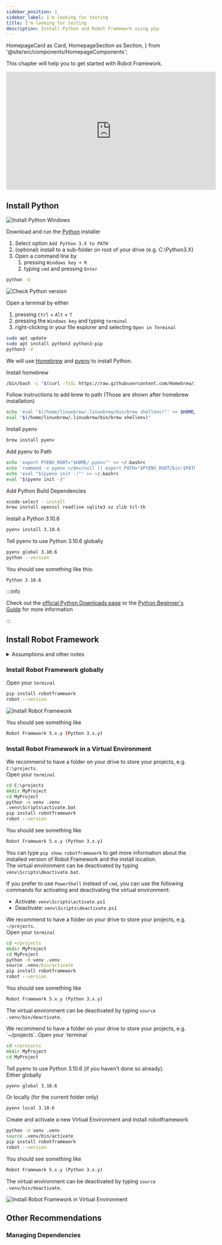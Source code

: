 ---
sidebar_position: 1
sidebar_label: I'm looking for testing
title: I'm looking for testing
description: Install Python and Robot Framework using pip
---
  HomepageCard as Card,
  HomepageSection as Section,
} from '@site/src/components/HomepageComponents';

This chapter will help you to get started with Robot Framework.

<Section>
<Card
title="Install Python"
description="How to install Python "
to="/getting_started/testing#install-python"
/>
<Card
title="Install Robot Framework"
description="How to install Robot Framework"
to="/getting_started/testing#install-robot-framework"
/>
<Card
title="Set up IDE"
description="How to install and set up your IDE for coding and debugging"
to="/getting_started/ide"
/>
</Section>

<iframe width="560" height="315" src="https://www.youtube.com/embed/1jdjogCnsDk" title="YouTube video player" frameborder="0" allow="accelerometer; autoplay; clipboard-write; encrypted-media; gyroscope; picture-in-picture" allowfullscreen></iframe>

## Install Python

<Tabs>
<TabItem value="Windows" label="Windows" default>

![Install Python Windows](/img/getting_started/installpywin.gif)  

Download and run the [Python](https://www.python.org/downloads/) installer

1. Select option `Add Python 3.X to PATH`
2. (optional) install to a sub-folder on root of your drive (e.g. C:\Python3.X)
3. Open a command line by
    1. pressing `Windows key + R`
    2. typing `cmd` and pressing `Enter`  

```cmd
python -V
```
![Check Python version](/img/getting_started/checkpythonwin.gif)
</TabItem>
<TabItem value="Linux" label="Linux">

Open a terminal by either
1. pressing `Ctrl` + `Alt` + `T`
2. pressing the `Windows key` and typing `terminal`
3. right-clicking in your file explorer and selecting `Open in Terminal`

```bash
sudo apt update
sudo apt install python3 python3-pip
python3 -V
```
</TabItem>
<TabItem value="MacOs" label="MacOs">

We will use [Homebrew](https://brew.sh/) and [pyenv](https://github.com/pyenv/pyenv) to install Python.

Install homebrew

```bash
/bin/bash -c "$(curl -fsSL https://raw.githubusercontent.com/Homebrew/install/HEAD/install.sh)"
```
Follow instructions to add brew to path
(Those are shown after homebrew installation)

```bash
echo 'eval "$(/home/linuxbrew/.linuxbrew/bin/brew shellenv)"' >> $HOME/.profile
eval "$(/home/linuxbrew/.linuxbrew/bin/brew shellenv)"
```

Install pyenv

```bash
brew install pyenv
```

Add pyenv to Path

```bash
echo 'export PYENV_ROOT="$HOME/.pyenv"' >> ~/.bashrc
echo 'command -v pyenv >/dev/null || export PATH="$PYENV_ROOT/bin:$PATH"' >> ~/.bashrc
echo 'eval "$(pyenv init -)"' >> ~/.bashrc
eval "$(pyenv init -)"
```

Add Python Build Dependencies
```bash
xcode-select --install
brew install openssl readline sqlite3 xz zlib tcl-tk
```
Install a Python 3.10.6

```bash
pyenv install 3.10.6
```

Tell pyenv to use Python 3.10.6 globally

```bash	
pyenv global 3.10.6
python --version
```
</TabItem>
</Tabs>

You should see something like this:

```
Python 3.10.6
```

:::info

Check out the [official Python Downloads page](https://www.python.org/downloads/) or the [Python Beginner's Guide](https://wiki.python.org/moin/BeginnersGuide/Download) for more information

:::

## Install Robot Framework

<Section>
<Card
title="Install Globally"
description="Simple and easy, but not recommended if you are working on multiple projects."
to="/getting_started/testing#install-robot-framework-globally"
/>
<Card
title="Install in a Virtual Environment"
description="Recommended. Have a separate Python environment for each project."
to="/getting_started/testing#install-robot-framework-in-a-virtual-environment"
/>
</Section>

<details>

<summary>Assumptions and other notes</summary>  

:::note python, python3, pip, pip3
We assume that Python3 and pip are installed.  
We use the commands `pip` and `python` to install packages or run Python scripts.  
Depending on your setup, those commands may be `pip3` and `python3` or `pip` and `python`.
:::

:::note Terminal, Bash and cmd
When we mention the word `terminal`, we mean both - a linux terminal (e.g. `bash`) or a windows command line (`cmd`).
:::

:::note Install globally vs. virtual environments
Python allows you to install modules via `pip`.  
By default, those modules are installed in the global Python environment.

But especially when working on multiple projects, it is more convenient to have a separate Python environment for each project with all the required packages installed (like `robotframework` or additional libraries like `robotframework-seleniumlibrary`).  
To separate the global Python environment from the project environment, you can use a `virtual environment`.  
We will cover both approaches in the following chapters.
:::

:::note Show info about installed packages
You can type `pip show robotframework` to get more information about the installed version of Robot Framework and the install location.
:::

</details>

### Install Robot Framework globally
<Tabs>
<TabItem value="Install Robot Framework globally" label="Global" default>

 Open your `terminal`

```cmd
pip install robotframework
robot --version
``` 

![Install Robot Framework](/img/getting_started/installrfwin.gif)

</TabItem>
</Tabs>

You should see something like

```bash
Robot Framework 5.x.y (Python 3.x.y)
```
### Install Robot Framework in a Virtual Environment

<Tabs>
<TabItem value="Windows" label="Windows" default>

We recommend to have a folder on your drive to store your projects, e.g. `C:\projects`.  
Open your `terminal`

```cmd
cd C:\projects
mkdir MyProject
cd MyProject
python -m venv .venv
.venv\Scripts\activate.bat
pip install robotframework
robot --version
```
You should see something like

```cmd
Robot Framework 5.x.y (Python 3.x.y)
```

You can type `pip show robotframework` to get more information about the installed version of Robot Framework and the install location.  
The virtual environment can be deactivated by typing `venv\Scripts\deactivate.bat`.

If you prefer to use `PowerShell` instead of `cmd`, you can use the following commands for activating and deactivating the virtual environment:  

- Activate: `venv\Scripts\activate.ps1`
- Deactivate: `venv\Scripts\deactivate.ps1`  

</TabItem>

<TabItem value="Linux" label="Linux">

We recommend to have a folder on your drive to store your projects, e.g. `~/projects`.  
Open your `terminal`

```cmd
cd ~/projects
mkdir MyProject
cd MyProject
python -m venv .venv
source .venv/bin/activate
pip install robotframework
robot --version
```
You should see something like

```cmd
Robot Framework 5.x.y (Python 3.x.y)
```

The virtual environment can be deactivated by typing `source .venv/bin/deactivate`.

</TabItem>

<TabItem value="MacOS" label="MacOS" default>
We recommend to have a folder on your drive to store your projects, e.g. `~/projects`.  
Open your `terminal`

```cmd
cd ~/projects
mkdir MyProject
cd MyProject
```

Tell pyenv to use Python 3.10.6 (if you haven't done so already).  
Either globally
```bash
pyenv global 3.10.6
```

Or locally (for the current folder only)

```bash
pyenv local 3.10.6
```

Create and activate a new Virtual Environment and install robotframework

```bash
python -m venv .venv
source .venv/bin/activate
pip install robotframework
robot --version
```
You should see something like

```cmd
Robot Framework 5.x.y (Python 3.x.y)
```

The virtual environment can be deactivated by typing `source .venv/bin/deactivate`.
</TabItem>
</Tabs>

![Install Robot Framework in Virtual Environment](/img/getting_started/installvenvwin.gif)

## Other Recommendations

### Managing Dependencies
